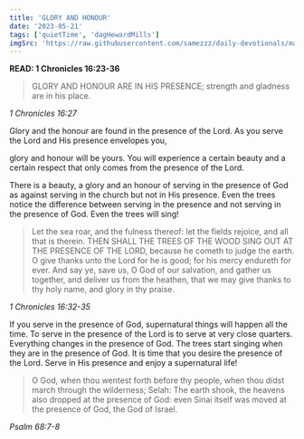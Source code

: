 ```yaml
---
title: 'GLORY AND HONOUR'
date: '2023-05-21'
tags: ['quietTime', 'dagHewardMills']
imgSrc: 'https://raw.githubusercontent.com/samezzz/daily-devotionals/main/images/evangelist-dag.jpg'
---
```


**READ: 1 Chronicles 16:23-36**

>GLORY AND HONOUR ARE IN HIS PRESENCE; strength and gladness are in his place. 

*1 Chronicles 16:27*

Glory and the honour are found in the presence of the Lord. As you serve the Lord and His presence envelopes you, 

glory and honour will be yours. You will experience a certain beauty and a certain respect that only comes from the presence of the Lord. 

There is a beauty, a glory and an honour of serving in the presence of God as against serving in the church but not in His presence. Even the trees notice the difference between serving in the presence and not serving in the presence of God. Even the trees will sing! 

>Let the sea roar, and the fulness thereof: let the fields rejoice, and all that is therein. THEN SHALL THE TREES OF THE WOOD SING OUT AT THE PRESENCE OF THE LORD, because he cometh to judge the earth. O give thanks unto the Lord for he is good; for his mercy endureth for ever. And say ye, save us, O God of our salvation, and gather us together, and deliver us from the heathen, that we may give thanks to thy holy name, and glory in thy praise.

*1 Chronicles 16:32-35*

If you serve in the presence of God, supernatural things will happen all the time. To serve in the presence of the Lord is to serve at very close quarters. Everything changes in the presence of God. The trees start singing when they are in the presence of God. It is time that you desire the presence of the Lord. Serve in His presence and enjoy a supernatural life! 

>O God, when thou wentest forth before thy people, when thou didst march through the wilderness; Selah: The earth shook, the heavens also dropped at the presence of God: even Sinai itself was moved at the presence of God, the God of Israel. 

*Psalm 68:7-8*